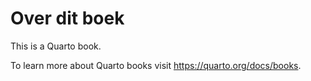 # Over dit boek {.unnumbered}

This is a Quarto book.

To learn more about Quarto books visit <https://quarto.org/docs/books>.
